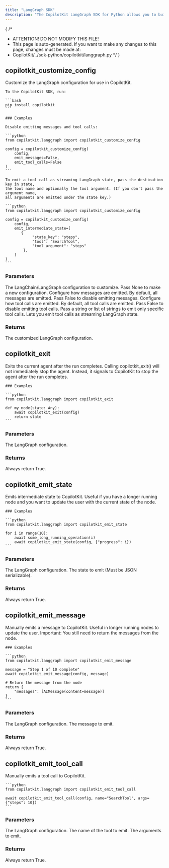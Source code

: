 ```yaml
---
title: "LangGraph SDK"
description: "The CopilotKit LangGraph SDK for Python allows you to build and run LangGraph workflows with CopilotKit."
---
```


{
 /*
  * ATTENTION! DO NOT MODIFY THIS FILE!
  * This page is auto-generated. If you want to make any changes to this page, changes must be made at:
  * CopilotKit/../sdk-python/copilotkit/langgraph.py
  */
}
## copilotkit_customize_config

Customize the LangGraph configuration for use in CopilotKit.

    To the CopilotKit SDK, run:

    ```bash
    pip install copilotkit
    ```

    ### Examples

    Disable emitting messages and tool calls:
    
    ```python
    from copilotkit.langgraph import copilotkit_customize_config

    config = copilotkit_customize_config(
        config,
        emit_messages=False,
        emit_tool_calls=False
    )
    ```

    To emit a tool call as streaming LangGraph state, pass the destination key in state,
    the tool name and optionally the tool argument. (If you don't pass the argument name,
    all arguments are emitted under the state key.)

    ```python
    from copilotkit.langgraph import copilotkit_customize_config

    config = copilotkit_customize_config(
        config,
        emit_intermediate_state=[
           {
                "state_key": "steps",
                "tool": "SearchTool",
                "tool_argument": "steps"
            },
        ]
    )
    ```

### Parameters

<PropertyReference name="base_config" type="Optional[RunnableConfig]" > 
The LangChain/LangGraph configuration to customize. Pass None to make a new configuration.
</PropertyReference>

<PropertyReference name="emit_messages" type="Optional[bool]" > 
Configure how messages are emitted. By default, all messages are emitted. Pass False to disable emitting messages.
</PropertyReference>

<PropertyReference name="emit_tool_calls" type="Optional[Union[bool, str, List[str]]]" > 
Configure how tool calls are emitted. By default, all tool calls are emitted. Pass False to disable emitting tool calls. Pass a string or list of strings to emit only specific tool calls.
</PropertyReference>

<PropertyReference name="emit_intermediate_state" type="Optional[List[IntermediateStateConfig]]" > 
Lets you emit tool calls as streaming LangGraph state.
</PropertyReference>

### Returns

<PropertyReference name="returns" type="RunnableConfig">
The customized LangGraph configuration.
</PropertyReference>

## copilotkit_exit

Exits the current agent after the run completes. Calling copilotkit_exit() will
    not immediately stop the agent. Instead, it signals to CopilotKit to stop the agent after
    the run completes.

    ### Examples

    ```python
    from copilotkit.langgraph import copilotkit_exit

    def my_node(state: Any):
        await copilotkit_exit(config)
        return state
    ```

### Parameters

<PropertyReference name="config" type="RunnableConfig" required> 
The LangGraph configuration.
</PropertyReference>

### Returns

<PropertyReference name="returns" type="Awaitable[bool]">
Always return True.
</PropertyReference>

## copilotkit_emit_state

Emits intermediate state to CopilotKit. Useful if you have a longer running node and you want to
    update the user with the current state of the node.

    ### Examples

    ```python
    from copilotkit.langgraph import copilotkit_emit_state

    for i in range(10):
        await some_long_running_operation(i)
        await copilotkit_emit_state(config, {"progress": i})
    ```

### Parameters

<PropertyReference name="config" type="RunnableConfig" required> 
The LangGraph configuration.
</PropertyReference>

<PropertyReference name="state" type="Any" required> 
The state to emit (Must be JSON serializable).
</PropertyReference>

### Returns

<PropertyReference name="returns" type="Awaitable[bool]">
Always return True.
</PropertyReference>

## copilotkit_emit_message

Manually emits a message to CopilotKit. Useful in longer running nodes to update the user.
    Important: You still need to return the messages from the node.

    ### Examples

    ```python
    from copilotkit.langgraph import copilotkit_emit_message

    message = "Step 1 of 10 complete"
    await copilotkit_emit_message(config, message)

    # Return the message from the node
    return {
        "messages": [AIMessage(content=message)]
    }
    ```

### Parameters

<PropertyReference name="config" type="RunnableConfig" required> 
The LangGraph configuration.
</PropertyReference>

<PropertyReference name="message" type="str" required> 
The message to emit.
</PropertyReference>

### Returns

<PropertyReference name="returns" type="Awaitable[bool]">
Always return True.
</PropertyReference>

## copilotkit_emit_tool_call

Manually emits a tool call to CopilotKit.

    ```python
    from copilotkit.langgraph import copilotkit_emit_tool_call

    await copilotkit_emit_tool_call(config, name="SearchTool", args={"steps": 10})
    ```

### Parameters

<PropertyReference name="config" type="RunnableConfig" required> 
The LangGraph configuration.
</PropertyReference>

<PropertyReference name="name" type="str" required> 
The name of the tool to emit.
</PropertyReference>

<PropertyReference name="args" type="Dict[str, Any]" required> 
The arguments to emit.
</PropertyReference>

### Returns

<PropertyReference name="returns" type="Awaitable[bool]">
Always return True.
</PropertyReference>

